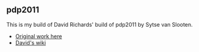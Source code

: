 == pdp2011 ==

This is my build of David Richards' build of pdp2011 by Sytse van Slooten.

* [http://pdp2011.sytse.net/wordpress/ Original work here]
* [https://github.com/DavidJRichards/pdp2011/wiki David's wiki]
